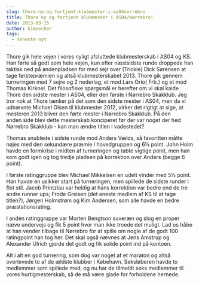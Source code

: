 ```yaml
---
slug: thore-ny-og-fortjent-klubmester-i-as04norrebro
title: Thore ny og fortjent klubmester i AS04/Nørrebro!
date: 2013-03-15
author: kimsecher
tags:
  - seneste-nyt
---
```

Thore gik hele vejen i vores nyligt afsluttede klubmesterskab i AS04 og KS. Han førte så godt som hele vejen, kun efter næstsidste runde droppede han taktisk ned på andenpladsen for med sejr over (Trickie) Dick Sørensen at tage førstepræmien og altså klubmesterskabet 2013. Thore gik gennem turneringen med 7 sejre og 2 nederlag, et mod Lars Orio( Frb.) og et mod Thomas Kirknel. Det filosofiske spørgsmål er herefter om vi skal kalde Thore den sidste mester i AS04, eller den første i Nørrebro Skakklub. Jeg tror nok at Thore tænker på det som den sidste mester i AS04, men da vi udnævnte Michael Olsen til klubmester 2012, virker det rigtigt at sige, at mesteren 2013 bliver den førte mester i Nørrebro Skakklub. På den anden side blev dette mesterskab konciperet før der var noget der hed Nørrebro Skakklub - kan man ændre titlen i vadestedet?

Thomas snublede i sidste runde mod Anders Vælds, så favoritten måtte nøjes med
den sekundære præmie i hovedgruppen og 6½ point. John Holm havde en formkrise i midten af
turneringen og tabte vigtige point, men han kom godt igen og tog tredje pladsen på
korrektion over Anders (begge 6 point).

I første ratinggruppe blev Michael Mikkelsen en udelt vinder med 5½ point. Han havde en
usikker start på turneringen, men spillede de sidste runder i flot stil. Jacob Printzlau
var heldig at hans korrektion var bedre end de tre andre runner ups; Frode Greisen
(det eneste medlem af KS til at tage titlen?), Jørgen Holmstrøm og Kim Andersen,
som alle havde en bedre præstationsrating.

I anden ratinggruppe var Morten Bengtson suveræn og slog en proper næve undervejs
og fik 5 point hvor man ikke troede det muligt. Lad os håbe at han vender tilbage til
Nørrebro for at spille om nogle af de godt 100 ratingpoint han tog her. Det skal også
nævnes at Jens Amstrup og Alexander Ulrich gjorde det godt og fik solide point ind
på kontoen.

Alt i alt en god turnering, som dog var noget af et maraton og altså overlevede to af
de ældste klubber i Købehavn. Seksløberen havde to medlemmer som spillede med,
og nu har de tilmeldt seks medlemmer til vores hurtigmesterskab, så de må være
glade for forholdene hernede.

&nbsp;
